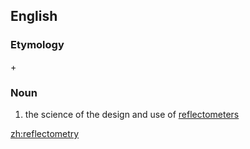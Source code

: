==English==

===Etymology===
{{term|reflect}} + {{suffix|-o|metry|sort=reflectometry}}

===Noun===
{{en-noun|-}}

# {{context|physics}} the science of the design and use of [[reflectometer]]s

[[zh:reflectometry]]